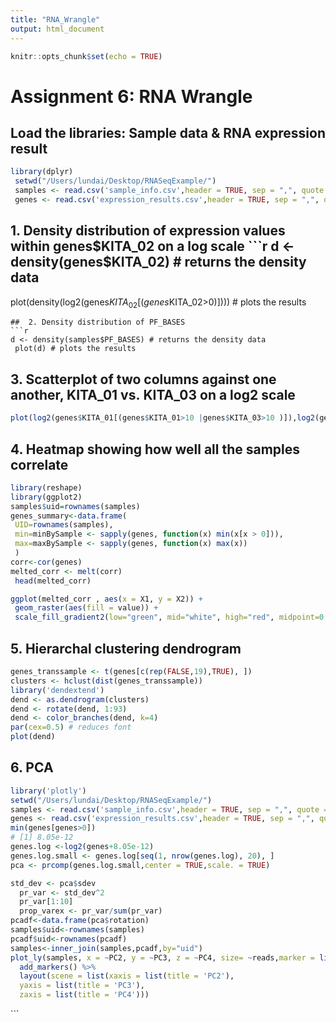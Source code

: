 ```yaml
---
title: "RNA_Wrangle"
output: html_document
---
```


```r
knitr::opts_chunk$set(echo = TRUE)
```
# Assignment 6: RNA Wrangle
## Load the libraries: Sample data & RNA expression result
```r
library(dplyr)
 setwd("/Users/lundai/Desktop/RNASeqExample/")
 samples <- read.csv('sample_info.csv',header = TRUE, sep = ",", quote = "\"", dec = ".", fill = TRUE, row.names = 1)
 genes <- read.csv('expression_results.csv',header = TRUE, sep = ",", quote = "\"", dec = ".", fill = TRUE, row.names = 1)
```
## 1. Density distribution of expression values within genes$KITA_02 on a log scale
```r
d <- density(genes$KITA_02) # returns the density data
plot(density(log2(genes$KITA_02[(genes$KITA_02>0)]))) # plots the results
```
##  2. Density distribution of PF_BASES
```r
d <- density(samples$PF_BASES) # returns the density data
 plot(d) # plots the results
```
## 3. Scatterplot of two columns against one another, KITA_01 vs. KITA_03 on a log2 scale
```r
plot(log2(genes$KITA_01[(genes$KITA_01>10 |genes$KITA_03>10 )]),log2(genes$KITA_03[(genes$KITA_01>10 |genes$KITA_03>10 )]))
```
## 4. Heatmap showing how well all the samples correlate
```r
library(reshape)
library(ggplot2)
samples$uid=rownames(samples)
genes_summary<-data.frame(
 UID=rownames(samples),
 min=minBySample <- sapply(genes, function(x) min(x[x > 0])),
 max=maxBySample <- sapply(genes, function(x) max(x))
 )
corr<-cor(genes)
melted_corr <- melt(corr)
 head(melted_corr)
```
```r
ggplot(melted_corr , aes(x = X1, y = X2)) +
 geom_raster(aes(fill = value)) +
 scale_fill_gradient2(low="green", mid="white", high="red", midpoint=0.5) + theme_classic()
```
## 5. Hierarchal clustering dendrogram
```r
genes_transsample <- t(genes[c(rep(FALSE,19),TRUE), ])
clusters <- hclust(dist(genes_transsample))
library('dendextend')
dend <- as.dendrogram(clusters)
dend <- rotate(dend, 1:93)
dend <- color_branches(dend, k=4)
par(cex=0.5) # reduces font
plot(dend)
```
## 6. PCA
```r
library('plotly')
setwd("/Users/lundai/Desktop/RNASeqExample/")
samples <- read.csv('sample_info.csv',header = TRUE, sep = ",", quote = "\"", dec = ".", fill = TRUE, row.names = 1)
genes <- read.csv('expression_results.csv',header = TRUE, sep = ",", quote = "\"", dec = ".", fill = TRUE, row.names = 1)
min(genes[genes>0])
# [1] 8.05e-12
genes.log <-log2(genes+8.05e-12)
genes.log.small <- genes.log[seq(1, nrow(genes.log), 20), ]
pca <- prcomp(genes.log.small,center = TRUE,scale. = TRUE)

std_dev <- pca$sdev
  pr_var <- std_dev^2
  pr_var[1:10]
  prop_varex <- pr_var/sum(pr_var)
pcadf<-data.frame(pca$rotation)
samples$uid<-rownames(samples)
pcadf$uid<-rownames(pcadf)
samples<-inner_join(samples,pcadf,by="uid")
plot_ly(samples, x = ~PC2, y = ~PC3, z = ~PC4, size= ~reads,marker = list(symbol = 'circle', sizemode = 'diameter'), sizes = c(5, 25), color = ~Kit, colors = c('#F25385', '#0099E2')) %>%
  add_markers() %>%
  layout(scene = list(xaxis = list(title = 'PC2'),
  yaxis = list(title = 'PC3'),
  zaxis = list(title = 'PC4')))
```
```

